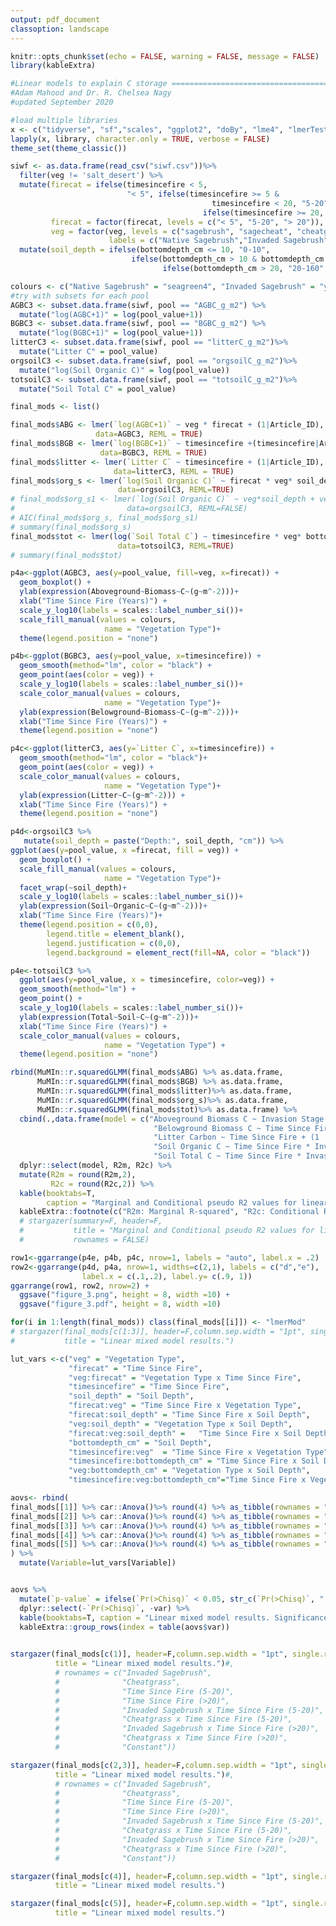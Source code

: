 ```yaml
---
output: pdf_document
classoption: landscape
---
```


```r
knitr::opts_chunk$set(echo = FALSE, warning = FALSE, message = FALSE)
library(kableExtra)
```

```r
#Linear models to explain C storage ============================================
#Adam Mahood and Dr. R. Chelsea Nagy
#updated September 2020

#load multiple libraries 
x <- c("tidyverse", "sf","scales", "ggplot2", "doBy", "lme4", "lmerTest", "stargazer","ggpubr")
lapply(x, library, character.only = TRUE, verbose = FALSE)
theme_set(theme_classic())

siwf <- as.data.frame(read_csv("siwf.csv"))%>%
  filter(veg != 'salt_desert') %>%
  mutate(firecat = ifelse(timesincefire < 5,
                          "< 5", ifelse(timesincefire >= 5 &
                                             timesincefire < 20, "5-20", 
                                           ifelse(timesincefire >= 20, "> 20", NA))),
         firecat = factor(firecat, levels = c("< 5", "5-20", "> 20")),
         veg = factor(veg, levels = c("sagebrush", "sagecheat", "cheatgrass"),
                      labels = c("Native Sagebrush","Invaded Sagebrush","Cheatgrass")))%>%
  mutate(soil_depth = ifelse(bottomdepth_cm <= 10, "0-10", 
                           ifelse(bottomdepth_cm > 10 & bottomdepth_cm <=20, "10-20", 
                                  ifelse(bottomdepth_cm > 20, "20-160", NA))))

colours <- c("Native Sagebrush" = "seagreen4", "Invaded Sagebrush" = "yellowgreen", "Cheatgrass" = "gold")
#try with subsets for each pool
AGBC3 <- subset.data.frame(siwf, pool == "AGBC_g_m2") %>%
  mutate("log(AGBC+1)" = log(pool_value+1)) 
BGBC3 <- subset.data.frame(siwf, pool == "BGBC_g_m2") %>%
  mutate("log(BGBC+1)" = log(pool_value+1))
litterC3 <- subset.data.frame(siwf, pool == "litterC_g_m2")%>%
  mutate("Litter C" = pool_value)
orgsoilC3 <- subset.data.frame(siwf, pool == "orgsoilC_g_m2")%>%
  mutate("log(Soil Organic C)" = log(pool_value))
totsoilC3 <- subset.data.frame(siwf, pool == "totsoilC_g_m2")%>%
  mutate("Soil Total C" = pool_value) 

final_mods <- list()

final_mods$ABG <- lmer(`log(AGBC+1)` ~ veg * firecat + (1|Article_ID), 
                   data=AGBC3, REML = TRUE)
final_mods$BGB <- lmer(`log(BGBC+1)` ~ timesincefire +(timesincefire|Article_ID), 
                    data=BGBC3, REML = TRUE)
final_mods$litter <- lmer(`Litter C` ~ timesincefire + (1|Article_ID), 
                       data=litterC3, REML = TRUE)
final_mods$org_s <- lmer(`log(Soil Organic C)` ~ firecat * veg* soil_depth + (1|Article_ID),
                        data=orgsoilC3, REML=TRUE)
# final_mods$org_s1 <- lmer(`log(Soil Organic C)` ~ veg*soil_depth + veg*firecat +(1|Article_ID),
#                         data=orgsoilC3, REML=FALSE)
# AIC(final_mods$org_s, final_mods$org_s1)
# summary(final_mods$org_s)
final_mods$tot <- lmer(log(`Soil Total C`) ~ timesincefire * veg* bottomdepth_cm + (1|Article_ID), 
                        data=totsoilC3, REML=TRUE)
# summary(final_mods$tot)
```

```r
p4a<-ggplot(AGBC3, aes(y=pool_value, fill=veg, x=firecat)) + 
  geom_boxplot() +
  ylab(expression(Aboveground~Biomass~C~(g~m^-2)))+
  xlab("Time Since Fire (Years)") +
  scale_y_log10(labels = scales::label_number_si())+
  scale_fill_manual(values = colours,
                     name = "Vegetation Type")+
  theme(legend.position = "none")
```

```r
p4b<-ggplot(BGBC3, aes(y=pool_value, x=timesincefire)) +  
  geom_smooth(method="lm", color = "black") +
  geom_point(aes(color = veg)) +
  scale_y_log10(labels = scales::label_number_si())+
  scale_color_manual(values = colours,
                     name = "Vegetation Type")+
  ylab(expression(Belowground~Biomass~C~(g~m^-2)))+
  xlab("Time Since Fire (Years)") +
  theme(legend.position = "none")

```

```r
p4c<-ggplot(litterC3, aes(y=`Litter C`, x=timesincefire)) + 
  geom_smooth(method="lm", color = "black")+
  geom_point(aes(color = veg)) +
  scale_color_manual(values = colours,
                     name = "Vegetation Type")+
  ylab(expression(Litter~C~(g~m^-2))) +
  xlab("Time Since Fire (Years)") +
  theme(legend.position = "none")
```

```r
p4d<-orgsoilC3 %>%
   mutate(soil_depth = paste("Depth:", soil_depth, "cm")) %>%
ggplot(aes(y=pool_value, x =firecat, fill = veg)) + 
  geom_boxplot() +
  scale_fill_manual(values = colours,
                     name = "Vegetation Type")+
  facet_wrap(~soil_depth)+
  scale_y_log10(labels = scales::label_number_si())+
  ylab(expression(Soil~Organic~C~(g~m^-2)))+
  xlab("Time Since Fire (Years)")+
  theme(legend.position = c(0,0),
        legend.title = element_blank(),
        legend.justification = c(0,0),
        legend.background = element_rect(fill=NA, color = "black"))
```

```r
p4e<-totsoilC3 %>%
  ggplot(aes(y=pool_value, x = timesincefire, color=veg)) +
  geom_smooth(method="lm") +
  geom_point() +
  scale_y_log10(labels = scales::label_number_si())+
  ylab(expression(Total~Soil~C~(g~m^-2)))+
  xlab("Time Since Fire (Years)") +
  scale_color_manual(values = colours,
                     name = "Vegetation Type") +
  theme(legend.position = "none")
```

```r
rbind(MuMIn::r.squaredGLMM(final_mods$ABG) %>% as.data.frame,
      MuMIn::r.squaredGLMM(final_mods$BGB) %>% as.data.frame,
      MuMIn::r.squaredGLMM(final_mods$litter)%>% as.data.frame,
      MuMIn::r.squaredGLMM(final_mods$org_s)%>% as.data.frame,
      MuMIn::r.squaredGLMM(final_mods$tot)%>% as.data.frame) %>%
  cbind(.,data.frame(model = c("Aboveground Biomass C ~ Invasion Stage * Time Since Fire + (1 | Article ID)",
                                "Belowground Biomass C ~ Time Since Fire + (Time Since Fire | Article ID)",
                                "Litter Carbon ~ Time Since Fire + (1 | Article ID)", 
                                "Soil Organic C ~ Time Since Fire * Invasion Stage * Soil Depth + (1 | Article ID)",
                                "Soil Total C ~ Time Since Fire * Invasion Stage * Soil Depth +      (1 | Article ID)"))) %>%
  dplyr::select(model, R2m, R2c) %>%
  mutate(R2m = round(R2m,2),
         R2c = round(R2c,2)) %>%
  kable(booktabs=T, 
        caption = "Marginal and Conditional pseudo R2 values for linear mixed models") %>%
  kableExtra::footnote(c("R2m: Marginal R-squared", "R2c: Conditional R-squared"))
  # stargazer(summary=F, header=F, 
  #           title = "Marginal and Conditional pseudo R2 values for linear mixed models",
  #           rownames = FALSE)
```

```r
row1<-ggarrange(p4e, p4b, p4c, nrow=1, labels = "auto", label.x = .2)
row2<-ggarrange(p4d, p4a, nrow=1, widths=c(2,1), labels = c("d","e"),
                label.x = c(.1,.2), label.y= c(.9, 1))
ggarrange(row1, row2, nrow=2) +
  ggsave("figure_3.png", height = 8, width =10) +
  ggsave("figure_3.pdf", height = 8, width =10)
```

```r
for(i in 1:length(final_mods)) class(final_mods[[i]]) <- "lmerMod"
# stargazer(final_mods[c(1:3)], header=F,column.sep.width = "1pt", single.row = T, 
#           title = "Linear mixed model results.")

lut_vars <-c("veg" = "Vegetation Type",
             "firecat" = "Time Since Fire",
             "veg:firecat" = "Vegetation Type x Time Since Fire",
             "timesincefire" = "Time Since Fire",
             "soil_depth" = "Soil Depth",
             "firecat:veg" = "Time Since Fire x Vegetation Type",
             "firecat:soil_depth" = "Time Since Fire x Soil Depth",
             "veg:soil_depth" = "Vegetation Type x Soil Depth",
             "firecat:veg:soil_depth" =   "Time Since Fire x Soil Depth",
             "bottomdepth_cm" = "Soil Depth",
             "timesincefire:veg"  = "Time Since Fire x Vegetation Type",
             "timesincefire:bottomdepth_cm" = "Time Since Fire x Soil Depth",
             "veg:bottomdepth_cm" = "Vegetation Type x Soil Depth",
             "timesincefire:veg:bottomdepth_cm"="Time Since Fire x Vegetation Type x Soil Depth")

aovs<- rbind(
final_mods[[1]] %>% car::Anova()%>% round(4) %>% as_tibble(rownames = "Variable") %>% mutate(var = "Aboveground Biomass C"),
final_mods[[2]] %>% car::Anova()%>% round(4) %>% as_tibble(rownames = "Variable") %>% mutate(var = "Belowground Biomass C"),
final_mods[[3]] %>% car::Anova()%>% round(4) %>% as_tibble(rownames = "Variable") %>% mutate(var = "Litter C"),
final_mods[[4]] %>% car::Anova()%>% round(4) %>% as_tibble(rownames = "Variable") %>% mutate(var = "Soil Organic C"),
final_mods[[5]] %>% car::Anova()%>% round(4) %>% as_tibble(rownames = "Variable") %>% mutate(var = "Soil Total C")
) %>%
  mutate(Variable=lut_vars[Variable])


aovs %>%
  mutate(`p-value` = ifelse(`Pr(>Chisq)` < 0.05, str_c(`Pr(>Chisq)`, " *"), `Pr(>Chisq)`))%>%
  dplyr::select(-`Pr(>Chisq)`, -var) %>%
  kable(booktabs=T, caption = "Linear mixed model results. Significance calculated using type II Wald Chi-squared tests") %>%
  kableExtra::group_rows(index = table(aovs$var))
  
```

```r
stargazer(final_mods[c(1)], header=F,column.sep.width = "1pt", single.row = T,
          title = "Linear mixed model results.")#,
          # rownames = c("Invaded Sagebrush",
          #              "Cheatgrass",
          #              "Time Since Fire (5-20)",
          #              "Time Since Fire (>20)",
          #              "Invaded Sagebrush x Time Since Fire (5-20)",
          #              "Cheatgrass x Time Since Fire (5-20)",
          #              "Invaded Sagebrush x Time Since Fire (>20)",
          #              "Cheatgrass x Time Since Fire (>20)",
          #              "Constant"))


```

```r
stargazer(final_mods[c(2,3)], header=F,column.sep.width = "1pt", single.row = T,
          title = "Linear mixed model results.")#,
          # rownames = c("Invaded Sagebrush",
          #              "Cheatgrass",
          #              "Time Since Fire (5-20)",
          #              "Time Since Fire (>20)",
          #              "Invaded Sagebrush x Time Since Fire (5-20)",
          #              "Cheatgrass x Time Since Fire (5-20)",
          #              "Invaded Sagebrush x Time Since Fire (>20)",
          #              "Cheatgrass x Time Since Fire (>20)",
          #              "Constant"))


```

```r
stargazer(final_mods[c(4)], header=F,column.sep.width = "1pt", single.row = T,
          title = "Linear mixed model results.")
```

```r
stargazer(final_mods[c(5)], header=F,column.sep.width = "1pt", single.row = T,
          title = "Linear mixed model results.")
```
